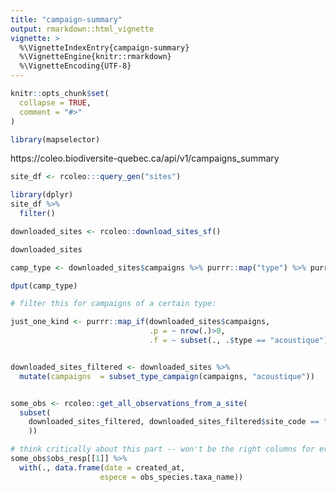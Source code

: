 ```yaml
---
title: "campaign-summary"
output: rmarkdown::html_vignette
vignette: >
  %\VignetteIndexEntry{campaign-summary}
  %\VignetteEngine{knitr::rmarkdown}
  %\VignetteEncoding{UTF-8}
---
```


```r
knitr::opts_chunk$set(
  collapse = TRUE,
  comment = "#>"
)
```

```r
library(mapselector)
```

https://coleo.biodiversite-quebec.ca/api/v1/campaigns_summary

```r
site_df <- rcoleo:::query_gen("sites")

library(dplyr)
site_df %>% 
  filter()

downloaded_sites <- rcoleo::download_sites_sf()

downloaded_sites

camp_type <- downloaded_sites$campaigns %>% purrr::map("type") %>% purrr::flatten_chr() %>% unique()

dput(camp_type)

# filter this for campaigns of a certain type:

just_one_kind <- purrr::map_if(downloaded_sites$campaigns,
                               .p = ~ nrow(.)>0,
                               .f = ~ subset(., .$type == "acoustique"))


downloaded_sites_filtered <- downloaded_sites %>% 
  mutate(campaigns  = subset_type_campaign(campaigns, "acoustique"))


some_obs <- rcoleo::get_all_observations_from_a_site(
  subset(
    downloaded_sites_filtered, downloaded_sites_filtered$site_code == "111_115_H01"
    ))

# think critically about this part -- won't be the right columns for everybody
some_obs$obs_resp[[1]] %>% 
  with(., data.frame(date = created_at,
                    espece = obs_species.taxa_name))

```

